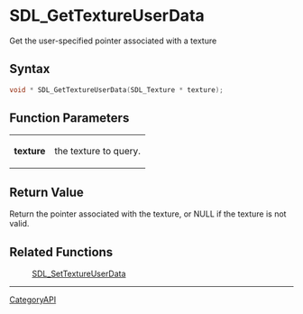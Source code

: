 = SDL_GetTextureUserData =

Get the user-specified pointer associated with a texture 

== Syntax ==

<syntaxhighlight lang='c'>
void * SDL_GetTextureUserData(SDL_Texture * texture);
</syntaxhighlight>

== Function Parameters ==

{|
|'''texture'''
|the texture to query.
|}

== Return Value ==

Return the pointer associated with the texture, or NULL if the texture is
not valid.

== Related Functions ==

:[[SDL_SetTextureUserData]]

----
[[CategoryAPI]]


